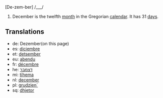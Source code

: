 [De-zem-ber] /___/


#December is the twelfth [[month]] in the Gregorian [[calendar]]. It has 31 [[day]]s.

==Translations==
*de: Dezember(on this page)
*es: [[diciembre]]
*et: [[detsember]]
*eu: [[abendu]]
*fr: [[décembre]]
*he: [[דצמבר]]
*mi: [[tïhema]]
*nl: [[december]]
*pl: [[grudzien´]]
*sq: [[dhjetor]]